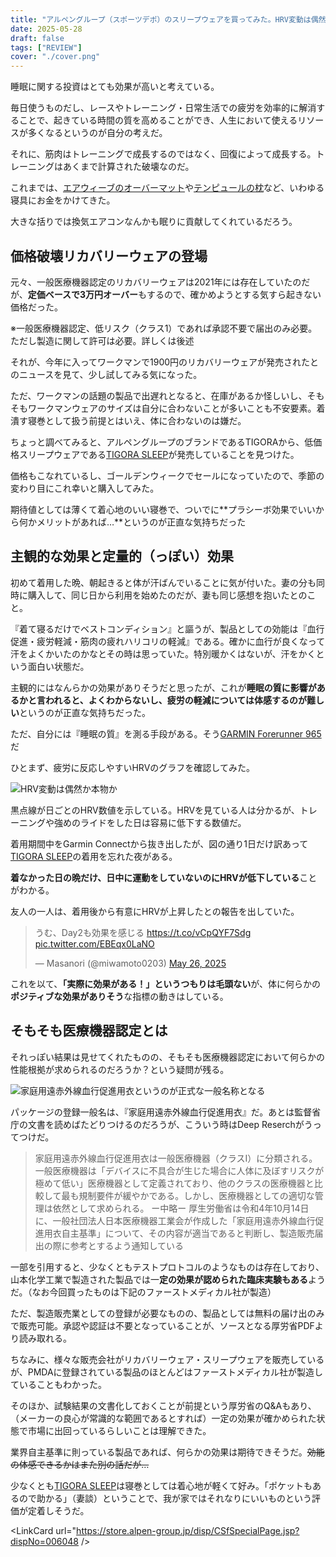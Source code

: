 ```yaml
---
title: "アルペングループ（スポーツデポ）のスリープウェアを買ってみた。HRV変動は偶然か本物か"
date: 2025-05-28
draft: false
tags: ["REVIEW"]
cover: "./cover.png"
---
```


睡眠に関する投資はとても効果が高いと考えている。

毎日使うものだし、レースやトレーニング・日常生活での疲労を効率的に解消することで、起きている時間の質を高めることができ、人生において使えるリソースが多くなるというのが自分の考えだ。

それに、筋肉はトレーニングで成長するのではなく、回復によって成長する。トレーニングはあくまで計算された破壊なのだ。

これまでは、[エアウィーブのオーバーマット](https://amzn.to/4dwdDkK)や[テンピュールの枕](https://amzn.to/3SoAiWD)など、いわゆる寝具にお金をかけてきた。

大きな括りでは換気エアコンなんかも眠りに貢献してくれているだろう。

## 価格破壊リカバリーウェアの登場

元々、一般医療機器認定のリカバリーウェアは2021年には存在していたのだが、**定価ベースで3万円オーバー**もするので、確かめようとする気すら起きない価格だった。

※一般医療機器認定、低リスク（クラス1）であれば承認不要で届出のみ必要。ただし製造に関して許可は必要。詳しくは後述

それが、今年に入ってワークマンで1900円のリカバリーウェアが発売されたとのニュースを見て、少し試してみる気になった。

ただ、ワークマンの話題の製品で出遅れとなると、在庫があるか怪しいし、そもそもワークマンウェアのサイズは自分に合わないことが多いことも不安要素。着潰す寝巻として扱う前提とはいえ、体に合わないのは嫌だ。

ちょっと調べてみると、アルペングループのブランドであるTIGORAから、低価格スリープウェアである[TIGORA SLEEP](https://store.alpen-group.jp/disp/CSfSpecialPage.jsp?dispNo=006048)が発売していることを見つけた。

<LinkCard url="https://store.alpen-group.jp/disp/CSfSpecialPage.jsp?dispNo=006048" />

価格もこなれているし、ゴールデンウィークでセールになっていたので、季節の変わり目にこれ幸いと購入してみた。

期待値としては薄くて着心地のいい寝巻で、ついでに**プラシーボ効果でいいから何かメリットがあれば…**というのが正直な気持ちだった

## 主観的な効果と定量的（っぽい）効果

初めて着用した晩、朝起きると体が汗ばんでいることに気が付いた。妻の分も同時に購入して、同じ日から利用を始めたのだが、妻も同じ感想を抱いたとのこと。

『着て寝るだけでベストコンディション』と謳うが、製品としての効能は『血行促進・疲労軽減・筋肉の疲れハリコリの軽減』である。確かに血行が良くなって汗をよくかいたのかなとその時は思っていた。特別暖かくはないが、汗をかくという面白い状態だ。

主観的にはなんらかの効果がありそうだと思ったが、これが**睡眠の質に影響があるかと言われると、よくわからないし、疲労の軽減については体感するのが難しい**というのが正直な気持ちだった。

ただ、自分には『睡眠の質』を測る手段がある。そう[GARMIN Forerunner 965](https://amzn.to/43zKGQE)だ

<Amzn asin="B0BWF4MQ8X" />

ひとまず、疲労に反応しやすいHRVのグラフを確認してみた。

![HRV変動は偶然か本物か](./image.png)

黒点線が日ごとのHRV数値を示している。HRVを見ている人は分かるが、トレーニングや強めのライドをした日は容易に低下する数値だ。

着用期間中をGarmin Connectから抜き出したが、図の通り1日だけ訳あって[TIGORA SLEEP](https://store.alpen-group.jp/disp/CSfSpecialPage.jsp?dispNo=006048)の着用を忘れた夜がある。

**着なかった日の晩だけ、日中に運動をしていないのにHRVが低下している**ことがわかる。

友人の一人は、着用後から有意にHRVが上昇したとの報告を出していた。

<blockquote class="twitter-tweet"><p lang="ja" dir="ltr">うむ、Day2も効果を感じる <a href="https://t.co/vCpQYF7Sdg">https://t.co/vCpQYF7Sdg</a> <a href="https://t.co/EBEqx0LaNO">pic.twitter.com/EBEqx0LaNO</a></p>&mdash; Masanori (@miwamoto0203) <a href="https://twitter.com/miwamoto0203/status/1927133321135374715?ref_src=twsrc%5Etfw">May 26, 2025</a></blockquote>

これを以て、**「実際に効果がある！」というつもりは毛頭ない**が、体に何らかの**ポジティブな効果がありそう**な指標の動きはしている。

## そもそも医療機器認定とは

それっぽい結果は見せてくれたものの、そもそも医療機器認定において何らかの性能根拠が求められるのだろうか？という疑問が残る。

![家庭用遠赤外線血行促進用衣というのが正式な一般名称となる](./package.jpg)

パッケージの登録一般名は、『家庭用遠赤外線血行促進用衣』だ。あとは監督省庁の文書を読めばたどりつけるのだろうが、こういう時はDeep Reserchがうってつけだ。

<LinkCard url="https://www.perplexity.ai/search/jia-ting-yong-yuan-chi-wai-xia-n9gy6rLBSFewcPo5DjOITw" />

<LinkCard url="https://chatgpt.com/share/6836f1d5-a2d4-8010-b27a-1ba5cbcfdc88" />

> 家庭用遠赤外線血行促進用衣は一般医療機器（クラスⅠ）に分類される。一般医療機器は「デバイスに不具合が生じた場合に人体に及ぼすリスクが極めて低い」医療機器として定義されており、他のクラスの医療機器と比較して最も規制要件が緩やかである。しかし、医療機器としての適切な管理は依然として求められる。
> ー中略ー
> 厚生労働省は令和4年10月14日に、一般社団法人日本医療機器工業会が作成した「家庭用遠赤外線血行促進用衣自主基準」について、その内容が適当であると判断し、製造販売届出の際に参考とするよう通知している

一部を引用すると、少なくともテストプロトコルのようなものは存在しており、山本化学工業で製造された製品では一**定の効果が認められた臨床実験もある**ようだ。（なお今回買ったものは下記のファーストメディカル社が製造）

ただ、製造販売業としての登録が必要なものの、製品としては無料の届け出のみで販売可能。承認や認証は不要となっていることが、ソースとなる厚労省PDFより読み取れる。

ちなみに、様々な販売会社がリカバリーウェア・スリープウェアを販売しているが、PMDAに登録されている製品のほとんどはファーストメディカル社が製造していることもわかった。

<LinkCard url="https://yakuji-navi.com/medical-devices/4455" />

そのほか、試験結果の文書化しておくことが前提という厚労省のQ&Aもあり、（メーカーの良心が常識的な範囲であるとすれば）一定の効果が確かめられた状態で市場に出回っているらしいことは理解できた。

業界自主基準に則っている製品であれば、何らかの効果は期待できそうだ。~~効能の体感できるかはまた別の話だが…~~

少なくとも[TIGORA SLEEP](https://store.alpen-group.jp/disp/CSfSpecialPage.jsp?dispNo=006048)は寝巻としては着心地が軽くて好み。「ポケットもあるので助かる」（妻談）ということで、我が家ではそれなりにいいものという評価が定着しそうだ。

<LinkCard url="https://store.alpen-group.jp/disp/CSfSpecialPage.jsp?dispNo=006048 />
